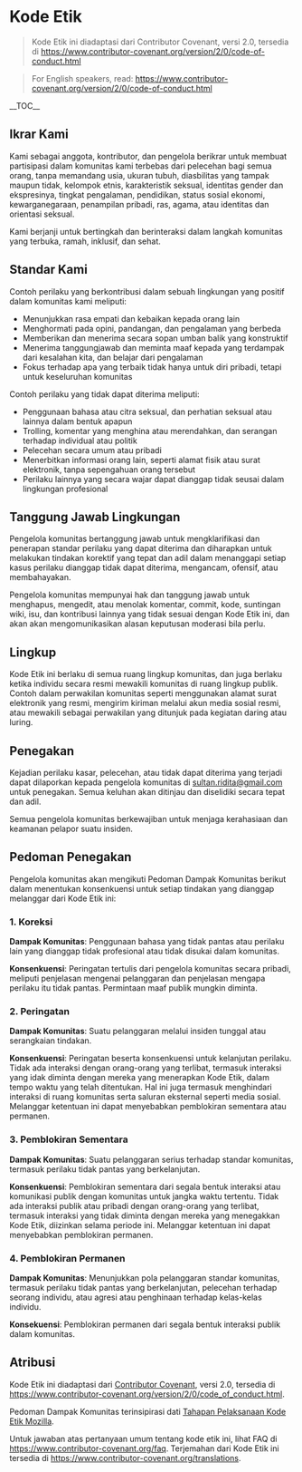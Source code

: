 = Kode Etik =

<blockquote>Kode Etik ini diadaptasi dari Contributor Covenant, versi 2.0, tersedia di [https://www.contributor-covenant.org/version/2/0/code-of-conduct.html https://www.contributor-covenant.org/version/2/0/code-of-conduct.html]
</blockquote>
<blockquote>For English speakers, read: [https://www.contributor-covenant.org/version/2/0/code-of-conduct.html https://www.contributor-covenant.org/version/2/0/code-of-conduct.html]
</blockquote>

__TOC__

== Ikrar Kami ==

Kami sebagai anggota, kontributor, dan pengelola berikrar untuk membuat partisipasi dalam komunitas kami terbebas dari pelecehan bagi semua orang, tanpa memandang usia, ukuran tubuh, diasbilitas yang tampak maupun tidak, kelompok etnis, karakteristik seksual, identitas gender dan ekspresinya, tingkat pengalaman, pendidikan, status sosial ekonomi, kewarganegaraan, penampilan pribadi, ras, agama, atau identitas dan orientasi seksual.

Kami berjanji untuk bertingkah dan berinteraksi dalam langkah komunitas yang terbuka, ramah, inklusif, dan sehat.

== Standar Kami ==

Contoh perilaku yang berkontribusi dalam sebuah lingkungan yang positif dalam komunitas kami meliputi:

* Menunjukkan rasa empati dan kebaikan kepada orang lain
* Menghormati pada opini, pandangan, dan pengalaman yang berbeda
* Memberikan dan menerima secara sopan umban balik yang konstruktif
* Menerima tanggungjawab dan meminta maaf kepada yang terdampak dari kesalahan kita, dan belajar dari pengalaman
* Fokus terhadap apa yang terbaik tidak hanya untuk diri pribadi, tetapi untuk keseluruhan komunitas

Contoh perilaku yang tidak dapat diterima meliputi:

* Penggunaan bahasa atau citra seksual, dan perhatian seksual atau lainnya dalam bentuk apapun
* Trolling, komentar yang menghina atau merendahkan, dan serangan terhadap individual atau politik
* Pelecehan secara umum atau pribadi
* Menerbitkan informasi orang lain, seperti alamat fisik atau surat elektronik, tanpa sepengahuan orang tersebut
* Perilaku lainnya yang secara wajar dapat dianggap tidak seusai dalam lingkungan profesional

== Tanggung Jawab Lingkungan ==

Pengelola komunitas bertanggung jawab untuk mengklarifikasi dan penerapan standar perilaku yang dapat diterima dan diharapkan untuk melakukan tindakan korektif yang tepat dan adil dalam menanggapi setiap kasus perilaku dianggap tidak dapat diterima, mengancam, ofensif, atau membahayakan.

Pengelola komunitas mempunyai hak dan tanggung jawab untuk menghapus, mengedit, atau menolak komentar, commit, kode, suntingan wiki, isu, dan kontribusi lainnya yang tidak sesuai dengan Kode Etik ini, dan akan akan mengomunikasikan alasan keputusan moderasi bila perlu.

== Lingkup ==

Kode Etik ini berlaku di semua ruang lingkup komunitas, dan juga berlaku ketika individu secara resmi mewakili komunitas di ruang lingkup publik. Contoh dalam perwakilan komunitas seperti menggunakan alamat surat elektronik yang resmi, mengirim kiriman melalui akun media sosial resmi, atau mewakili sebagai perwakilan yang ditunjuk pada kegiatan daring atau luring.

== Penegakan ==

Kejadian perilaku kasar, pelecehan, atau tidak dapat diterima yang terjadi dapat dilaporkan kepada pengelola komunitas di [mailto:sultan.ridita@gmail.com sultan.ridita@gmail.com] untuk penegakan. Semua keluhan akan ditinjau dan diselidiki secara tepat dan adil.

Semua pengelola komunitas berkewajiban untuk menjaga kerahasiaan dan keamanan pelapor suatu insiden.

== Pedoman Penegakan ==

Pengelola komunitas akan mengikuti Pedoman Dampak Komunitas berikut dalam menentukan konsenkuensi untuk setiap tindakan yang dianggap melanggar dari Kode Etik ini:

=== 1. Koreksi ===

'''Dampak Komunitas''': Penggunaan bahasa yang tidak pantas atau perilaku lain yang dianggap tidak profesional atau tidak disukai dalam komunitas.

'''Konsenkuensi''': Peringatan tertulis dari pengelola komunitas secara pribadi, meliputi penjelasan mengenai pelanggaran dan penjelasan mengapa perilaku itu tidak pantas. Permintaan maaf publik mungkin diminta.

=== 2. Peringatan ===

'''Dampak Komunitas''': Suatu pelanggaran melalui insiden tunggal atau serangkaian tindakan.

'''Konsenkuensi''': Peringatan beserta konsenkuensi untuk kelanjutan perilaku. Tidak ada interaksi dengan orang-orang yang terlibat, termasuk interaksi yang idak diminta dengan mereka yang menerapkan Kode Etik, dalam tempo waktu yang telah ditentukan. Hal ini juga termasuk menghindari interaksi di ruang komunitas serta saluran eksternal seperti media sosial. Melanggar ketentuan ini dapat menyebabkan pemblokiran sementara atau permanen.

=== 3. Pemblokiran Sementara ===

'''Dampak Komunitas''': Suatu pelanggaran serius terhadap standar komunitas, termasuk perilaku tidak pantas yang berkelanjutan.

'''Konsenkuensi''': Pemblokiran sementara dari segala bentuk interaksi atau komunikasi publik dengan komunitas untuk jangka waktu tertentu. Tidak ada interaksi publik atau pribadi dengan orang-orang yang terlibat, termasuk interaksi yang tidak diminta dengan mereka yang menegakkan Kode Etik, diizinkan selama periode ini. Melanggar ketentuan ini dapat menyebabkan pemblokiran permanen.

=== 4. Pemblokiran Permanen ===

'''Dampak Komunitas''': Menunjukkan pola pelanggaran standar komunitas, termasuk perilaku tidak pantas yang berkelanjutan, pelecehan terhadap seorang individu, atau agresi atau penghinaan terhadap kelas-kelas individu.

'''Konsekuensi''': Pemblokiran permanen dari segala bentuk interaksi publik dalam komunitas.

== Atribusi ==

Kode Etik ini diadaptasi dari [https://www.contributor-covenant.org Contributor Covenant], versi 2.0, tersedia di [https://www.contributor-covenant.org/version/2/0/code_of_conduct.html https://www.contributor-covenant.org/version/2/0/code_of_conduct.html].

Pedoman Dampak Komunitas terinsipirasi dati [https://github.com/mozilla/diversity Tahapan Pelaksanaan Kode Etik Mozilla].

Untuk jawaban atas pertanyaan umum tentang kode etik ini, lihat FAQ di [https://www.contributor-covenant.org/faq https://www.contributor-covenant.org/faq]. Terjemahan dari Kode Etik ini tersedia di [https://www.contributor-covenant.org/translations https://www.contributor-covenant.org/translations].